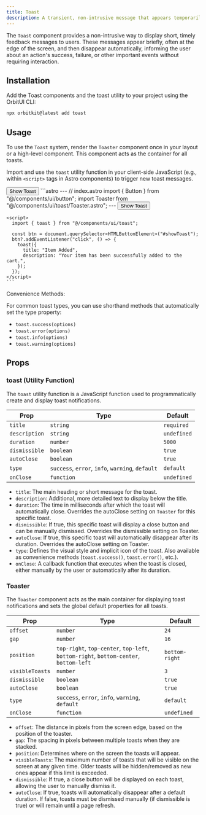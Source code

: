 ```yaml
---
title: Toast
description: A transient, non-intrusive message that appears temporarily to provide feedback to the user, without interrupting their workflow.
---
```



The `Toast` component provides a non-intrusive way to display short, timely feedback messages to users. These messages appear briefly, often at the edge of the screen, and then disappear automatically, informing the user about an action's success, failure, or other important events without requiring interaction.

## Installation

Add the Toast components and the toast utility to your project using the OrbitUI CLI:

```bash
npx orbitkit@latest add toast
```

## Usage

To use the `Toast` system, render the `Toaster` component once in your layout or a high-level component. This component acts as the container for all toasts.

Import and use the `toast` utility function in your client-side JavaScript (e.g., within `<script>` tags in Astro components) to trigger new toast messages.

<Tabs>
  <TabItem label="Preview">
    <PreviewCard>
      <Toaster/>
      <Button id="showToast"> Show Toast </Button>
    </PreviewCard>
  </TabItem>
  <TabItem label="Code">
    ```astro
    ---
    // index.astro
    import { Button } from "@/components/ui/button";
    import Toaster from "@/components/ui/toast/Toaster.astro";
    ---
    <Button id="showToast"> Show Toast </Button>


    <script>
      import { toast } from "@/components/ui/toast";

      const btn = document.querySelector<HTMLButtonElement>("#showToast");
      btn?.addEventListener("click", () => {
        toast({
          title: "Item Added",
          description: "Your item has been successfully added to the cart.",
        });
      });
    </script>
    ```

  </TabItem>
</Tabs>

Convenience Methods:

For common toast types, you can use shorthand methods that automatically set the type property:

- `toast.success(options)`
- `toast.error(options)`
- `toast.info(options)`
- `toast.warning(options)`

## Props

### toast (Utility Function)

The `toast` utility function is a JavaScript function used to programmatically create and display toast notifications.

| Prop          | Type                                             | Default     |
| ------------- | ------------------------------------------------ | ----------- |
| `title`       | `string`                                         | `required`  |
| `description` | `string`                                         | `undefined` |
| `duration`    | `number`                                         | `5000`      |
| `dismissible` | `boolean`                                        | `true`      |
| `autoClose`   | `boolean`                                        | `true`      |
| `type`        | `success`, `error`, `info`, `warning`, `default` | `default`   |
| `onClose`     | `function`                                       | `undefined` |

- `title`: The main heading or short message for the toast.
- `description`: Additional, more detailed text to display below the title.
- `duration`: The time in milliseconds after which the toast will automatically close. Overrides the autoClose setting on `Toaster` for this specific toast.
- `dismissible`: If true, this specific toast will display a close button and can be manually dismissed. Overrides the dismissible setting on Toaster.
- `autoClose`: If true, this specific toast will automatically disappear after its duration. Overrides the autoClose setting on Toaster.
- `type`: Defines the visual style and implicit icon of the toast. Also available as convenience methods (`toast.success()`, `toast.error()`, etc.).
- `onClose`: A callback function that executes when the toast is closed, either manually by the user or automatically after its duration.

### Toaster

The `Toaster` component acts as the main container for displaying toast notifications and sets the global default properties for all toasts.

| Prop            | Type                                                                                  | Default        |
| --------------- | ------------------------------------------------------------------------------------- | -------------- |
| `offset`        | `number`                                                                              | `24`           |
| `gap`           | `number`                                                                              | `16`           |
| `position`      | `top-right`, `top-center`, `top-left`, `bottom-right`, `bottom-center`, `bottom-left` | `bottom-right` |
| `visibleToasts` | `number`                                                                              | `3`            |
| `dismissible`   | `boolean`                                                                             | `true`         |
| `autoClose`     | `boolean`                                                                             | `true`         |
| `type`          | `success`, `error`, `info`, `warning`, `default`                                      | `default`      |
| `onClose`       | `function`                                                                            | `undefined`    |

- `offset`: The distance in pixels from the screen edge, based on the position of the toaster.
- `gap`: The spacing in pixels between multiple toasts when they are stacked.
- `position`: Determines where on the screen the toasts will appear.
- `visibleToasts`: The maximum number of toasts that will be visible on the screen at any given time. Older toasts will be hidden/removed as new ones appear if this limit is exceeded.
- `dismissible`: If true, a close button will be displayed on each toast, allowing the user to manually dismiss it.
- `autoClose`: If true, toasts will automatically disappear after a default duration. If false, toasts must be dismissed manually (if dismissible is true) or will remain until a page refresh.
